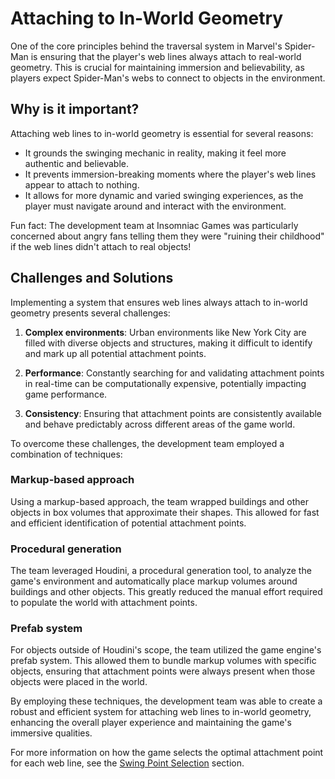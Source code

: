 
# Attaching to In-World Geometry

One of the core principles behind the traversal system in Marvel's Spider-Man is ensuring that the player's web lines always attach to real-world geometry. This is crucial for maintaining immersion and believability, as players expect Spider-Man's webs to connect to objects in the environment.

## Why is it important?

Attaching web lines to in-world geometry is essential for several reasons:

- It grounds the swinging mechanic in reality, making it feel more authentic and believable.
- It prevents immersion-breaking moments where the player's web lines appear to attach to nothing.
- It allows for more dynamic and varied swinging experiences, as the player must navigate around and interact with the environment.

<Callout type="info">
Fun fact: The development team at Insomniac Games was particularly concerned about angry fans telling them they were "ruining their childhood" if the web lines didn't attach to real objects!
</Callout>

## Challenges and Solutions

Implementing a system that ensures web lines always attach to in-world geometry presents several challenges:

1. **Complex environments**: Urban environments like New York City are filled with diverse objects and structures, making it difficult to identify and mark up all potential attachment points.

2. **Performance**: Constantly searching for and validating attachment points in real-time can be computationally expensive, potentially impacting game performance.

3. **Consistency**: Ensuring that attachment points are consistently available and behave predictably across different areas of the game world.

To overcome these challenges, the development team employed a combination of techniques:

<Steps>

### Markup-based approach

Using a markup-based approach, the team wrapped buildings and other objects in box volumes that approximate their shapes. This allowed for fast and efficient identification of potential attachment points.

### Procedural generation

The team leveraged Houdini, a procedural generation tool, to analyze the game's environment and automatically place markup volumes around buildings and other objects. This greatly reduced the manual effort required to populate the world with attachment points.

### Prefab system

For objects outside of Houdini's scope, the team utilized the game engine's prefab system. This allowed them to bundle markup volumes with specific objects, ensuring that attachment points were always present when those objects were placed in the world.

</Steps>

By employing these techniques, the development team was able to create a robust and efficient system for attaching web lines to in-world geometry, enhancing the overall player experience and maintaining the game's immersive qualities.

For more information on how the game selects the optimal attachment point for each web line, see the [Swing Point Selection](/swing-point-selection) section.